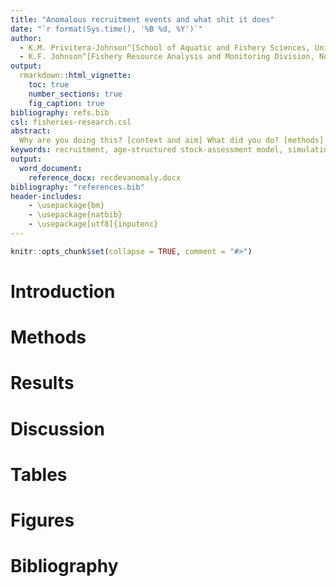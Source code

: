 ```yaml
---
title: "Anomalous recruitment events and what shit it does"
date: "`r format(Sys.time(), '%B %d, %Y')`"
author:
  - K.M. Privitera-Johnson^[School of Aquatic and Fishery Sciences, University of Washington, Box 355020, Seattle, WA 98195, USA]
  - K.F. Johnson^[Fishery Resource Analysis and Monitoring Division, Northwest Fisheries Science Center, National Oceanic and Atmospheric Administration, 2725 Montlake Boulevard East, Seattle, WA 98112, USA]
output:
  rmarkdown::html_vignette:
    toc: true
    number_sections: true
    fig_caption: true
bibliography: refs.bib
csl: fisheries-research.csl
abstract:
  Why are you doing this? [context and aim] What did you do? [methods] What did you find? [core results – say something useful – no motherhood statements or deference to the main text!] What does this mean? [interpretation in context] What is it good for? [application]
keywords: recruitment, age-structured stock-assessment model, simulation, Pacific ocean perch
output:
  word_document:
    reference_docx: recdevanomaly.docx
bibliography: "references.bib"
header-includes:
    - \usepackage{bm}
    - \usepackage{natbib}
    - \usepackage[utf8]{inputenc}
---
```


```r
knitr::opts_chunk$set(collapse = TRUE, comment = "#>")
```

# Introduction


# Methods


# Results


# Discussion


# Tables


# Figures


# Bibliography
